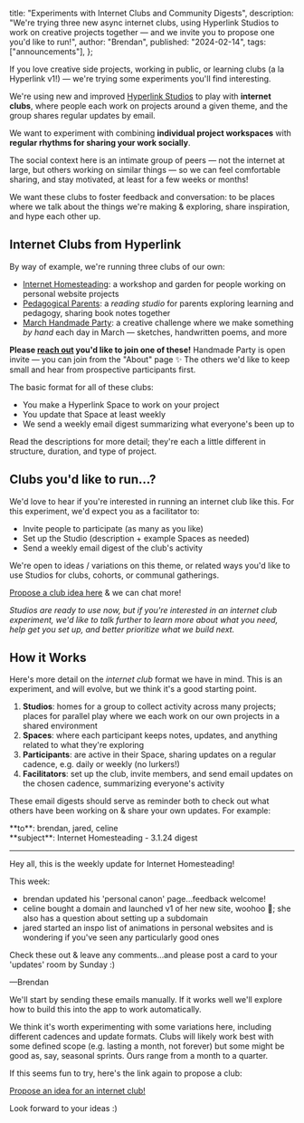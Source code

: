   title: "Experiments with Internet Clubs and Community Digests",
  description:
    "We're trying three new async internet clubs, using Hyperlink Studios to work on creative projects together — and we invite you to propose one you'd like to run!",
  author: "Brendan",
  published: "2024-02-14",
  tags: ["announcements"],
};

<SpotImage
  alt="an sketch of a club fair, with people at tables and banners, and a people walking around, talking to each other, and looking at the tables"
  src="/images/internet-clubs/cover.png"
  noTopMargin
  className="w-[1200px]  mb-4"
/>
If you love creative side projects, working in public, or learning clubs (a la Hyperlink v1!) — we're trying some experiments you'll find interesting.

We're using new and improved [Hyperlink Studios](/note/new-studios) to play with **internet clubs**, where people each work on projects around a given theme, and the group shares regular updates by email.

We want to experiment with combining **individual project workspaces** with **regular rhythms for sharing your work socially**.

The social context here is an intimate group of peers — not the internet at large, but others working on similar things — so we can feel comfortable sharing, and stay motivated, at least for a few weeks or months!

We want these clubs to foster feedback and conversation: to be places where we talk about the things we're making & exploring, share inspiration, and hype each other up.

## Internet Clubs from Hyperlink

By way of example, we're running three clubs of our own:

- [Internet Homesteading](https://hyperlink.academy/studio/46boxeFl9XacS39o1hwpJ8): a workshop and garden for people working on personal website projects
- [Pedagogical Parents](https://hyperlink.academy/studio/4lO7UZsrSbMZUN7zEt7I4q): a _reading studio_ for parents exploring learning and pedagogy, sharing book notes together
- [March Handmade Party](https://hyperlink.academy/studio/2QUkzDt56DYB7B0RS10mTL): a creative challenge where we make something _by hand_ each day in March — sketches, handwritten poems, and more

**Please [reach out](mailto:contact@hyperlink.academy) you'd like to join one of these!** Handmade Party is open invite — you can join from the "About" page ✨ The others we'd like to keep small and hear from prospective participants first.

The basic format for all of these clubs:

- You make a Hyperlink Space to work on your project
- You update that Space at least weekly
- We send a weekly email digest summarizing what everyone's been up to

Read the descriptions for more detail; they're each a little different in structure, duration, and type of project.

## Clubs you'd like to run…?

We'd love to hear if you're interested in running an internet club like this. For this experiment, we'd expect you as a facilitator to:

- Invite people to participate (as many as you like)
- Set up the Studio (description + example Spaces as needed)
- Send a weekly email digest of the club's activity

We're open to ideas / variations on this theme, or related ways you'd like to use Studios for clubs, cohorts, or communal gatherings.

[Propose a club idea here](https://hyperlink.academy/forms/propose-club) & we can chat more!

_Studios are ready to use now, but if you're interested in an internet club experiment, we'd like to talk further to learn more about what you need, help get you set up, and better prioritize what we build next._

## How it Works

Here's more detail on the _internet club_ format we have in mind. This is an experiment, and will evolve, but we think it's a good starting point.

1. **Studios**: homes for a group to collect activity across many projects; places for parallel play where we each work on our own projects in a shared environment
2. **Spaces**: where each participant keeps notes, updates, and anything related to what they're exploring
3. **Participants**: are active in their Space, sharing updates on a regular cadence, e.g. daily or weekly (no lurkers!)
4. **Facilitators**: set up the club, invite members, and send email updates on the chosen cadence, summarizing everyone's activity

These email digests should serve as reminder both to check out what others have been working on & share your own updates. For example:

<div className="bg-white p-4 rounded-md border mt-4 mb-8 flex flex-col gap-4 text-base">

<div className="bg-grey-90 p-2 rounded-md">
  <span>**to**: brendan, jared, celine</span>
</div>

<div className="bg-grey-90 p-2 rounded-md">
  <span>**subject**: Internet Homesteading - 3.1.24 digest</span>
</div>

<hr className="text-grey-90 my-2" />

<div>

Hey all, this is the weekly update for Internet Homesteading!

This week:

- brendan <span className="text-accent-blue underline">updated his 'personal canon' page</span>…feedback welcome!
- celine <span className="text-accent-blue underline">bought a domain and launched v1 of her new site</span>, woohoo 🎉; she also has a question about <span className="text-accent-blue underline">setting up a subdomain</span>
- jared <span className="text-accent-blue underline">started an inspo list of animations</span> in personal websites and is wondering if you've seen any particularly good ones

Check these out & leave any comments…and please post a card to your 'updates' room by Sunday :)

—Brendan

</div>

</div>

We'll start by sending these emails manually. If it works well we'll explore how to build this into the app to work automatically.

We think it's worth experimenting with some variations here, including different cadences and update formats. Clubs will likely work best with some defined scope (e.g. lasting a month, not forever) but some might be good as, say, seasonal sprints. Ours range from a month to a quarter.

If this seems fun to try, here's the link again to propose a club:

[Propose an idea for an internet club!](https://hyperlink.academy/forms/propose-club)

Look forward to your ideas :)
